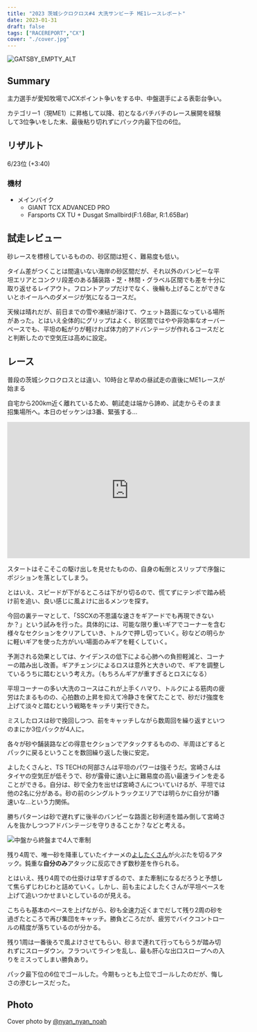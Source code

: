 ```yaml
---
title: "2023 茨城シクロクロス#4 大洗サンビーチ ME1レースレポート"
date: 2023-01-31
draft: false
tags: ["RACEREPORT","CX"]
cover: "./cover.jpg"
---
```


![GATSBY_EMPTY_ALT](./cover.jpg)

## Summary

主力選手が愛知牧場でJCXポイント争いをする中、中盤選手による表彰台争い。

カテゴリー1（現ME1）に昇格して以降、初となるバチバチのレース展開を経験して3位争いをした末、最後粘り切れずにパック内最下位の6位。

## リザルト

6/23位 (+3:40)

### 機材

- メインバイク
  - GIANT TCX ADVANCED PRO
  - Farsports CX TU + Dusgat Smallbird(F:1.6Bar, R:1.65Bar)

## 試走レビュー

砂レースを標榜しているものの、砂区間は短く、難易度も低い。

タイム差がつくことは間違いない海岸の砂区間だが、それ以外のバンピーな平坦エリアとコンクリ段差のある舗装路・芝・林間・グラベル区間でも差を十分に取り返せるレイアウト。フロントアップだけでなく、後輪も上げることができないとホイールへのダメージが気になるコースだ。

天候は晴れだが、前日までの雪や凍結が溶けて、ウェット路面になっている場所があった。とはいえ全体的にグリップはよく、砂区間ではやや非効率なオーバーペースでも、平坦の転がりが軽ければ体力的アドバンテージが作れるコースだとと判断したので空気圧は高めに設定。

## レース

普段の茨城シクロクロスとは違い、10時台と早めの昼試走の直後にME1レースが始まる

自宅から200km近く離れているため、朝試走は端から諦め、試走からそのまま招集場所へ。本日のゼッケンは3番、緊張する…

<iframe width="560" height="315" src="https://www.youtube.com/embed/yFjwGLGxjU4" title="YouTube video player" frameborder="0" allow="accelerometer; autoplay; clipboard-write; encrypted-media; gyroscope; picture-in-picture; web-share" allowfullscreen></iframe>

スタートはそこそこの駆け出しを見せたものの、自身の転倒とスリップで序盤にポジションを落としてしまう。

とはいえ、スピードが下がるところは下がり切るので、慌てずにテンポで踏み続け前を追い、良い感じに風よけに出るメンツを探す。

今回の裏テーマとして、「SSCXの不思議な速さをギアードでも再現できないか？」という試みを行った。具体的には、可能な限り重いギアでコーナーを含む様々なセクションをクリアしていき、トルクで押し切っていく。砂などの明らかに軽いギアを使った方がいい場面のみギアを軽くしていく。

予測される効果としては、ケイデンスの低下による心肺への負担軽減と、コーナーの踏み出し改善。ギアチェンジによるロスは意外と大きいので、ギアを調整しているうちに踏むという考え方。（もちろんギアが重すぎるとロスになる）

平坦コーナーの多い大洗のコースはこれが上手くハマり、トルクによる筋肉の疲労はたまるものの、心拍数の上昇を抑えて冷静さを保てたことで、砂だけ強度を上げて淡々と踏むという戦略をキッチリ実行できた。

ミスしたロスは砂で挽回しつつ、前をキャッチしながら数周回を繰り返すといつのまにか3位パックが4人に。

各々が砂や舗装路などの得意セクションでアタックするものの、半周ほどするとパックに戻るということを数回繰り返した後に安定。

よしたくさんと、TS TECHの阿部さんは平坦のパワーは強そうだ。宮崎さんはタイヤの空気圧が低そうで、砂が露骨に速い上に難易度の高い最速ラインを走ることができる。自分は、砂で全力を出せば宮崎さんについていけるが、平坦では他の2名に分がある。砂の前のシングルトラックエリアでは明らかに自分が1番速いな…という力関係。

勝ちパターンは砂で遅れずに後半のバンピーな路面と砂利道を踏み倒して宮崎さんを抜かしつつアドバンテージを守りきることか？などと考える。

![中盤から終盤まで4人で牽制](./4men.jpg)

残り4周で、唯一砂を降車していたイナーメの[よしたくさん](https://twitter.com/yoshitaku1234)が火ぶたを切るアタック。鈍重な**自分のみ**アタックに反応できず数秒差を作られる。

とはいえ、残り4周での仕掛けは早すぎるので、また牽制になるだろうと予想して焦らずじわじわと詰めていく。しかし、前も主によしたくさんが平坦ペースを上げて追いつかせまいとしているのが見える。

こちらも基本のペースを上げながら、砂も全速力近くまでだして残り2周の砂を過ぎたところで再び集団をキャッチ。勝負どころだが、疲労でバイクコントロールの精度が落ちているのが分かる。

残り1周は一番後ろで風よけさせてもらい、砂まで連れて行ってもらうが踏み切れずにスローダウン。フラついてラインを乱し、最も肝心な出口スロープへの入りをミスってしまい勝負あり。

パック最下位の6位でゴールした。今期もっとも上位でゴールしたのだが、悔しさの滲むレースだった。

## Photo

Cover photo by [@nyan_nyan_noah](https://twitter.com/nyan_nyan_Noah/)
